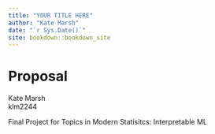```yaml
--- 
title: "YOUR TITLE HERE"
author: "Kate Marsh"
date: "`r Sys.Date()`"
site: bookdown::bookdown_site
---
```


# Proposal

Kate Marsh    
klm2244    

Final Project for Topics in Modern Statisitcs: Interpretable ML 
